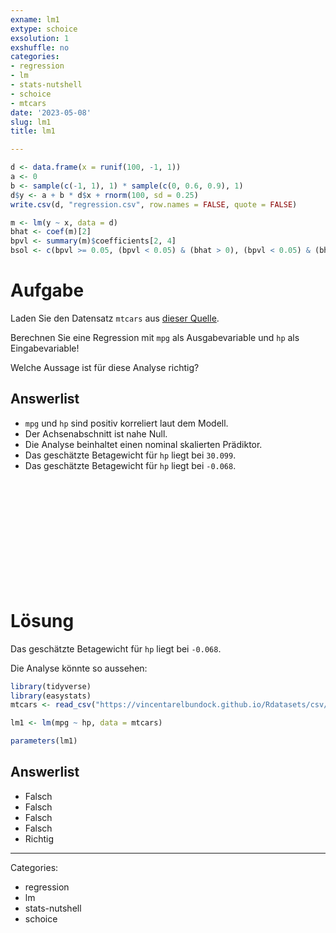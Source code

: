 ```yaml
---
exname: lm1
extype: schoice
exsolution: 1
exshuffle: no
categories:
- regression
- lm
- stats-nutshell
- schoice
- mtcars
date: '2023-05-08'
slug: lm1
title: lm1

---
```



```r
d <- data.frame(x = runif(100, -1, 1))
a <- 0
b <- sample(c(-1, 1), 1) * sample(c(0, 0.6, 0.9), 1)
d$y <- a + b * d$x + rnorm(100, sd = 0.25)
write.csv(d, "regression.csv", row.names = FALSE, quote = FALSE)

m <- lm(y ~ x, data = d)
bhat <- coef(m)[2]
bpvl <- summary(m)$coefficients[2, 4]
bsol <- c(bpvl >= 0.05, (bpvl < 0.05) & (bhat > 0), (bpvl < 0.05) & (bhat < 0))
```    


# Aufgabe

Laden Sie den Datensatz `mtcars` aus [dieser Quelle](https://vincentarelbundock.github.io/Rdatasets/csv/datasets/mtcars.csv).

Berechnen Sie eine Regression mit `mpg` als Ausgabevariable und `hp` als Eingabevariable!

Welche Aussage ist für diese Analyse richtig?

Answerlist
----------

* `mpg` und `hp` sind positiv korreliert laut dem Modell.
* Der Achsenabschnitt ist nahe Null.
* Die Analyse beinhaltet einen nominal skalierten Prädiktor.
* Das geschätzte Betagewicht für `hp` liegt bei `30.099`.
* Das geschätzte Betagewicht für `hp` liegt bei `-0.068`.




</br>
</br>
</br>
</br>
</br>
</br>
</br>
</br>
</br>
</br>

# Lösung

Das geschätzte Betagewicht für `hp` liegt bei `-0.068`.


Die Analyse könnte so aussehen:

```r
library(tidyverse)
library(easystats)
mtcars <- read_csv("https://vincentarelbundock.github.io/Rdatasets/csv/datasets/mtcars.csv")

lm1 <- lm(mpg ~ hp, data = mtcars)

parameters(lm1) 
```

Answerlist
----------

* Falsch
* Falsch
* Falsch
* Falsch
* Richtig






---

Categories: 

- regression
- lm
- stats-nutshell
- schoice

